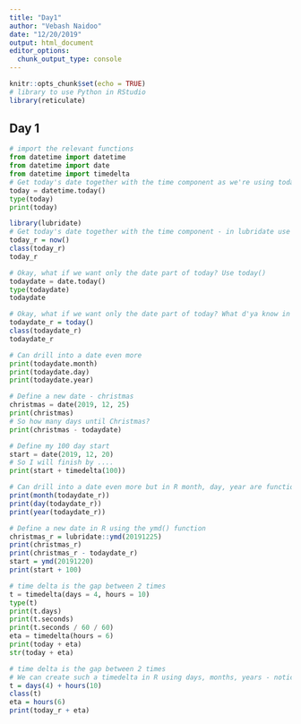 ```yaml
---
title: "Day1"
author: "Vebash Naidoo"
date: "12/20/2019"
output: html_document
editor_options: 
  chunk_output_type: console
---
```


```r
knitr::opts_chunk$set(echo = TRUE)
# library to use Python in RStudio
library(reticulate)
```

## Day 1

```python
# import the relevant functions
from datetime import datetime
from datetime import date
from datetime import timedelta
# Get today's date together with the time component as we're using today()
today = datetime.today()
type(today)
print(today)
```

```r
library(lubridate)
# Get today's date together with the time component - in lubridate use now()
today_r = now()
class(today_r)
today_r
```

```python
# Okay, what if we want only the date part of today? Use today()
todaydate = date.today()
type(todaydate)
todaydate
```

```r
# Okay, what if we want only the date part of today? What d'ya know in lubridate it is the same! today()
todaydate_r = today()
class(todaydate_r)
todaydate_r
```

```python
# Can drill into a date even more
print(todaydate.month)
print(todaydate.day)
print(todaydate.year)

# Define a new date - christmas
christmas = date(2019, 12, 25)
print(christmas)
# So how many days until Christmas?
print(christmas - todaydate)

# Define my 100 day start
start = date(2019, 12, 20)
# So I will finish by ....
print(start + timedelta(100))
```

```r
# Can drill into a date even more but in R month, day, year are functions not attributes
print(month(todaydate_r))
print(day(todaydate_r))
print(year(todaydate_r))

# Define a new date in R using the ymd() function
christmas_r = lubridate::ymd(20191225)
print(christmas_r)
print(christmas_r - todaydate_r)
start = ymd(20191220)
print(start + 100)
```

```python
# time delta is the gap between 2 times
t = timedelta(days = 4, hours = 10)
type(t)
print(t.days)
print(t.seconds)
print(t.seconds / 60 / 60)
eta = timedelta(hours = 6)
print(today + eta)
str(today + eta)
```

```r
# time delta is the gap between 2 times
# We can create such a timedelta in R using days, months, years - notice the plural of each of these
t = days(4) + hours(10)
class(t)
eta = hours(6)
print(today_r + eta)
```

